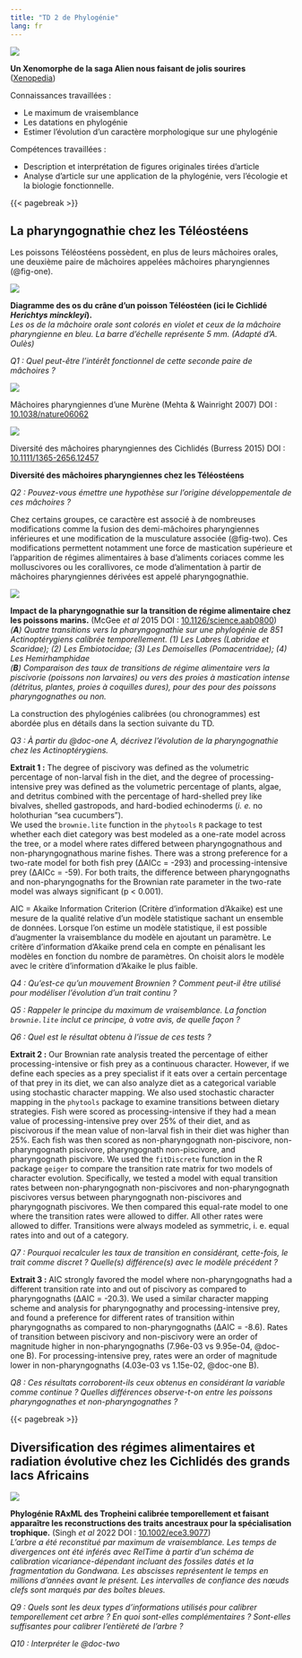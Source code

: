 ```yaml
---
title: "TD 2 de Phylogénie"
lang: fr
---
```


::: {}
![](figures/xenomorph.png)

**Un Xenomorphe de la saga Alien nous faisant de jolis sourires** ([Xenopedia](https://avp.fandom.com/wiki/Inner_jaw))
:::

Connaissances travaillées :

-   Le maximum de vraisemblance
-   Les datations en phylogénie
-   Estimer l’évolution d’un caractère morphologique sur une phylogénie

Compétences travaillées :

-   Description et interprétation de figures originales tirées d’article
-   Analyse d’article sur une application de la phylogénie, vers l’écologie et la biologie fonctionnelle.

{{< pagebreak >}}

## La pharyngognathie chez les Téléostéens

Les poissons Téléostéens possèdent, en plus de leurs mâchoires orales, une deuxième paire de mâchoires appelées mâchoires pharyngiennes (@fig-one).

::: {#fig-one layout="[-10, 80, -10]"}
![](figures/Figure_1.svg)

**Diagramme des os du crâne d’un poisson Téléostéen (ici le Cichlidé *Herichtys minckleyi*).**\
*Les os de la mâchoire orale sont colorés en violet et ceux de la mâchoire pharyngienne en bleu. La barre d'échelle représente 5 mm. (Adapté d’A. Oulès)*
:::

*Q1 : Quel peut-être l’intérêt fonctionnel de cette seconde paire de mâchoires ?*

::: {#fig-two layout="[-10, 32.5, -5, 52.5, -10]"}

::: {#fig-eel}
![](figures/eel_pjaws.png)

Mâchoires pharyngiennes d'une Murène (Mehta & Wainright 2007) DOI : [10.1038/nature06062](https://doi.org/10.1038/nature06062)
:::

::: {#fig-cichlids}
![](figures/Cichlids_pjawsteeth.png)

Diversité des mâchoires pharyngiennes des Cichlidés (Burress 2015) DOI : [10.1111/1365-2656.12457]( https://doi.org/10.1111/1365-2656.12457)
:::

**Diversité des mâchoires pharyngiennes chez les Téléostéens**
:::

*Q2 : Pouvez-vous émettre une hypothèse sur l’origine développementale de ces mâchoires ?*

Chez certains groupes, ce caractère est associé à de nombreuses modifications comme la fusion des demi-mâchoires pharyngiennes inférieures et une modification de la musculature associée (@fig-two). Ces modifications permettent notamment une force de mastication supérieure et l’apparition de régimes alimentaires à base d’aliments coriaces comme les molluscivores ou les corallivores, ce mode d’alimentation à partir de mâchoires pharyngiennes dérivées est appelé pharyngognathie.

::: {#doc-one}

![](figures/Doc_1.svg)

**Impact de la pharyngognathie sur la transition de régime alimentaire chez les poissons marins.** (McGee *et al* 2015 DOI : [10.1126/science.aab0800](doi.org/10.1126/science.aab0800))\
*(**A**) Quatre transitions vers la pharyngognathie sur une phylogénie de 851 Actinoptérygiens calibrée temporellement. (1) Les Labres (Labridae et Scaridae); (2) Les Embiotocidae; (3) Les Demoiselles (Pomacentridae); (4) Les Hemirhamphidae*\
*(**B**) Comparaison des taux de transitions de régime alimentaire vers la piscivorie (poissons non larvaires) ou vers des proies à mastication intense (détritus, plantes, proies à coquilles dures), pour des pour des poissons pharyngognathes ou non.*
:::

::: {.callout-note}
La construction des phylogénies calibrées (ou chronogrammes) est abordée plus en détails dans la section suivante du TD.
:::

*Q3 : À partir du @doc-one A, décrivez l’évolution de la pharyngognathie chez les Actinoptérygiens.*

**Extrait 1 :** The degree of piscivory was defined as the volumetric percentage of non-larval fish in the diet, and the degree of processing-intensive prey was defined as the volumetric percentage of plants, algae, and detritus combined with the percentage of hard-shelled prey like bivalves, shelled gastropods, and hard-bodied echinoderms (*i. e.* no holothurian “sea cucumbers”).\
We used the `brownie.lite` function in the `phytools` `R` package to test whether each diet category was best modeled as a one-rate model across the tree, or a model where rates differed between pharyngognathous and non-pharyngognathous marine fishes. There was a strong preference for a two-rate model for both fish prey (∆AICc = -293) and processing-intensive prey (∆AICc = -59). For both traits, the difference between pharyngognaths and non-pharyngognaths for the Brownian rate parameter in the two-rate model was always significant (p < 0.001).

::: {.callout-note}
AIC = Akaike Information Criterion (Critère d’information d’Akaike) est une mesure de la qualité relative d’un modèle statistique sachant un ensemble de données. Lorsque l'on estime un modèle statistique, il est possible d'augmenter la vraisemblance du modèle en ajoutant un paramètre. Le critère d'information d'Akaike prend cela en compte en pénalisant les modèles en fonction du nombre de paramètres. On choisit alors le modèle avec le critère d'information d'Akaike le plus faible.
:::

*Q4 : Qu’est-ce qu’un mouvement Brownien ? Comment peut-il être utilisé pour modéliser l’évolution d’un trait continu ?*

*Q5 : Rappeler le principe du maximum de vraisemblance. La fonction `brownie.lite` inclut ce principe, à votre avis, de quelle façon ?*

*Q6 : Quel est le résultat obtenu à l’issue de ces tests ?*

**Extrait 2 :** Our Brownian rate analysis treated the percentage of either processing-intensive or fish prey as a continuous character. However, if we define each species as a prey specialist if it eats over a certain percentage of that prey in its diet, we can also analyze diet as a categorical variable using stochastic character mapping.
We also used stochastic character mapping in the `phytools` package to examine transitions between dietary strategies. Fish were scored as processing-intensive if they had a mean value of processing-intensive prey over 25% of their diet, and as piscivorous if the mean value of non-larval fish in their diet was higher than 25%. Each fish was then scored as non-pharyngognath non-piscivore, non-pharyngognath piscivore, pharyngognath non-piscivore, and pharyngognath piscivore.
We used the `fitDiscrete` function in the R package `geiger` to compare the transition rate matrix for two models of character evolution. Specifically, we tested a model with equal transition rates between non-pharyngognath non-piscivores and non-pharyngognath piscivores versus between pharyngognath non-piscivores and pharyngognath piscivores. We then compared this equal-rate model to one where the transition rates were allowed to differ. All other rates were allowed to differ. Transitions were always modeled as symmetric, i. e. equal rates into and out of a category.

*Q7 : Pourquoi recalculer les taux de transition en considérant, cette-fois, le trait comme discret ? Quelle(s) différence(s) avec le modèle précédent ?*

**Extrait 3 :** AIC strongly favored the model where non-pharyngognaths had a different transition rate into and out of piscivory as compared to pharyngognaths (ΔAIC = -20.3). We used a similar character mapping scheme and analysis for pharyngognathy and processing-intensive prey, and found a preference for different rates of transition within pharyngognaths as compared to non-pharyngognaths (ΔAIC = -8.6). Rates of transition between piscivory and non-piscivory were an order of magnitude higher in non-pharyngognaths (7.96e-03 vs 9.95e-04, @doc-one B). For processing-intensive prey, rates were an order of magnitude lower in non-pharyngognaths (4.03e-03 vs 1.15e-02, @doc-one B).

*Q8 : Ces résultats corroborent-ils ceux obtenus en considérant la variable comme continue ? Quelles différences observe-t-on entre les poissons pharyngognathes et non-pharyngognathes ?*

{{< pagebreak >}}

## Diversification des régimes alimentaires et radiation évolutive chez les Cichlidés des grands lacs Africains

::: {#doc-two}

![](figures/doc_2.png)

**Phylogénie RAxML des Tropheini calibrée temporellement et faisant apparaître les reconstructions des traits ancestraux pour la spécialisation trophique.** (Singh *et al* 2022 DOI : [10.1002/ece3.9077](doi.org/10.1002/ece3.9077))\
*L’arbre a été reconstitué par maximum de vraisemblance. Les temps de divergences ont été inférés avec RelTime à partir d’un schéma de calibration vicariance-dépendant incluant des fossiles datés et la fragmentation du Gondwana. Les abscisses représentent le temps en millions d’années avant le présent. Les intervalles de confiance des nœuds clefs sont marqués par des boîtes bleues.*

:::

*Q9 : Quels sont les deux types d’informations utilisés pour calibrer temporellement cet arbre ? En quoi sont-elles complémentaires ? Sont-elles suffisantes pour calibrer l’entièreté de l’arbre ?*

*Q10 : Interpréter le @doc-two*